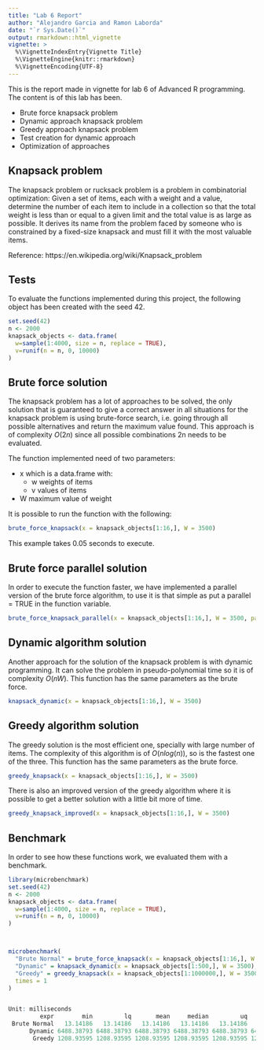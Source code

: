 ```yaml
---
title: "Lab 6 Report"
author: "Alejandro Garcia and Ramon Laborda"
date: "`r Sys.Date()`"
output: rmarkdown::html_vignette
vignette: >
  %\VignetteIndexEntry{Vignette Title}
  %\VignetteEngine{knitr::rmarkdown}
  %\VignetteEncoding{UTF-8}
---
```


This is the report made in vignette for lab 6 of Advanced R programming. The content is of this lab has been.

- Brute force knapsack problem
- Dynamic approach knapsack problem
- Greedy approach knapsack problem
- Test creation for dynamic approach
- Optimization of approaches

## Knapsack problem

The knapsack problem or rucksack problem is a problem in combinatorial optimization: Given a set of items, each with a weight and a value, determine the number of each item to include in a collection so that the total weight is less than or equal to a given limit and the total value is as large as possible. It derives its name from the problem faced by someone who is constrained by a fixed-size knapsack and must fill it with the most valuable items.

Reference: https://en.wikipedia.org/wiki/Knapsack_problem

## Tests

To evaluate the functions implemented during this project, the following object has been created with the seed 42.

```r
set.seed(42)
n <- 2000
knapsack_objects <- data.frame(
  w=sample(1:4000, size = n, replace = TRUE),
  v=runif(n = n, 0, 10000)
)
```

## Brute force solution

The knapsack problem has a lot of approaches to be solved, the only solution that is guaranteed to give a correct answer in all situations for the knapsack problem
is using brute-force search, i.e. going through all possible alternatives and return the maximum value found. This approach is of complexity $O(2n)$ since all possible combinations 2n needs to be evaluated.

The function implemented need of two parameters:

- x which is a data.frame with:
    - w weights of items
    - v values of items
- W maximum value of weight

It is possible to run the function with the following:

```r
brute_force_knapsack(x = knapsack_objects[1:16,], W = 3500)
```

This example takes 0.05 seconds to execute.

## Brute force parallel solution

In order to execute the function faster, we have implemented a parallel version of the brute force algorithm, to use it is that simple as put a parallel = TRUE in the function variable.

```r
brute_force_knapsack_parallel(x = knapsack_objects[1:16,], W = 3500, parallel = TRUE)
```

## Dynamic algorithm solution

Another approach for the solution of the knapsack problem is with dynamic programming. It can solve the problem in pseudo-polynomial time so it is of complexity $O(nW)$. This function has the same parameters as the brute force.

```r
knapsack_dynamic(x = knapsack_objects[1:16,], W = 3500)
```


## Greedy algorithm solution

The greedy solution is the most efficient one, specially with large number of items. The complexity of this algorithm is of $O(nlog(n))$, so is the fastest one of the three. This function has the same parameters as the brute force.


```r
greedy_knapsack(x = knapsack_objects[1:16,], W = 3500)
```

There is also an improved version of the greedy algorithm where it is possible to get a better solution with a little bit more of time.

```r
greedy_knapsack_improved(x = knapsack_objects[1:16,], W = 3500)
```

## Benchmark

In order to see how these functions work, we evaluated them with a benchmark.

```r
library(microbenchmark)
set.seed(42)
n <- 2000
knapsack_objects <- data.frame(
  w=sample(1:4000, size = n, replace = TRUE),
  v=runif(n = n, 0, 10000)
)



microbenchmark(
  "Brute Normal" = brute_force_knapsack(x = knapsack_objects[1:16,], W = 3500),
  "Dynamic" = knapsack_dynamic(x = knapsack_objects[1:500,], W = 3500),
  "Greedy" = greedy_knapsack(x = knapsack_objects[1:1000000,], W = 3500),
  times = 1
)


Unit: milliseconds
         expr        min         lq       mean     median         uq        max neval
 Brute Normal   13.14186   13.14186   13.14186   13.14186   13.14186   13.14186     1
      Dynamic 6488.38793 6488.38793 6488.38793 6488.38793 6488.38793 6488.38793     1
       Greedy 1208.93595 1208.93595 1208.93595 1208.93595 1208.93595 1208.93595     1



````   


